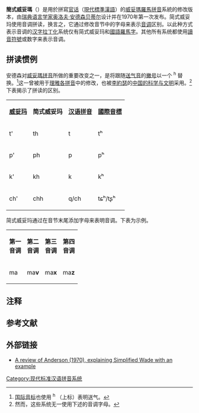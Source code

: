 {{RCL}}
{{expert}}
'''簡式威妥瑪'''（{{lang-en|Simplified Wade}}）是用於拼寫[[官话|官话]]（[[現代標準漢語|現代標準漢語]]）的[[威妥瑪|威妥瑪]][[羅馬拼音|羅馬拼音]]系統的修改版本，由[[瑞典|瑞典]][[语言学家|语言学家]][[Olov_Bertil_Anderson|奥洛夫·安德森贝蒂尔]]设计并在1970年第一次发布。简式威妥玛使用音调拼读，换言之，它通过修改音节中的字母来表示[[現代標準漢語#音韵|音调]]区别。以此种方式表示音调的[[汉字拉丁化|汉字拉丁化]]系统仅有简式威妥玛和[[國語羅馬字|國語羅馬字]]。其他所有系统都使用[[讀音符號|讀音符號]]或数字来表示音调。

== 拼读惯例 ==

安德森对[[威妥瑪拼音|威妥瑪拼音]]所做的重要改变之一，是将跟随[[送气音|送气音]]的[[撇号|撇号]]以一个 <sup>h</sup> 替换。<ref>[[国际音标|国际音标]]也使用 <sup>h</sup> （上标）表明送气。</ref>这一曾被用于[[理雅各拼音|理雅各拼音]]中的修改，也被[[李約瑟|李約瑟]]的[[中国科学技术史_(李约瑟)|中国的科学与文明]]采用。<ref>然而，这些系统无一使用下述的音调字母。</ref>下表揭示了拼读的区别。

{|class="wikitable" style="text-align: center"
|-
|'''[[威妥玛|威妥玛]]'''
|'''简式威妥玛'''
|'''[[汉语拼音|汉语拼音]]'''
|'''[[國際音標|國際音標]]'''
|-
|t'
|th
|t
|tʰ
|-
|p'
|ph
|p
|pʰ
|-
|k'
|kh
|k
|kʰ
|-
|ch'
|chh
|q/ch
|tɕʰ/tʂʰ
|}

简式威妥玛通过在音节末尾添加字母来表明音调。下表为示例。
{|class="wikitable" style="text-align: center"
|-
|'''第一<br />音调'''
|'''第二<br />音调'''
|'''第三<br />音调'''
|'''第四<br />音调'''
|-
|ma
|ma'''v'''
|ma'''x'''
|ma'''z'''
|}

== 注释 ==
{{reflist}}

== 参考文献 ==
{{cite book | last = Anderson | first = Olov Bertil [comp.]  | title = A Concordance to Five Systems of Transcription for Standard Chinese | publisher = Lund: Studentlitteratur | year = 1970 }}

== 外部链接 ==
*[http://sunzi1.lib.hku.hk/hkjo/view/44/4401268.pdf A review of Anderson (1970), explaining Simplified Wade with an example]

[[Category:现代标准汉语拼音系统|Category:现代标准汉语拼音系统]]

{{writingsystem-stub}}